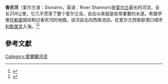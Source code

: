 {{Geobox
| 河流
<!-- *** Name section *** -->
| name                        = 香農河
| native_name                 = ''Abhainn na Sionainne''
<!-- *** Image *** --->
| image                       = River Shannon from Drumsna bridge.jpg
| image_size                  = 288px
| image_caption               = [[利特里姆郡|利特里姆]]的河段，莊斯納橋下的香農河
<!-- *** Etymology *** --->
| etymology                   =
<!-- *** Country etc. *** -->
| country                     = [[愛爾蘭共和國|愛爾蘭]]
| country1                    =
| region                      =
| region1                     =
| region2                     =
| district                    = [[卡文郡|卡文郡]]
| district1                   = [[利特里姆郡|利特里姆郡]]
| district2                   = [[羅斯康芒郡|羅斯康芒郡]]
| district3                   = [[朗福德郡|朗福德郡]]
| district4                   = [[奧法利郡|奧法利郡]]
| district5                   = [[韋斯特米斯郡|韋斯特米斯郡]]
| district6                   = [[戈爾韋郡|戈爾韋郡]]
| district7                   = [[克萊爾郡|克萊爾郡]]
| district8                   = [[蒂珀雷里郡|蒂珀雷里郡]]
| district9                   = [[利默里克郡|利默里克郡]]
| district10                  = [[凱里郡|凱里郡]]
| district_type               = 郡
| city                        =
| city1                       =
| city2                       = [[Athlone|Athlone]]
| city3                       = [[Limerick|Limerick]]
| landmark                    =
| landmark1                   =
| landmark2                   =
| landmark3                   =
<!-- *** Geography *** -->
| length                      = 360.5
| watershed_imperial          = 6060
| discharge1_location         =
| discharge1                  =
| discharge_max               =
| discharge_min               =
| discharge_location          =
| discharge                   =
| discharge_note              =

<!-- *** Source *** -->
| discharge_max_note          =
| discharge2                  =
| discharge2_location         =
| source_name                 ={{link-en|香農池|Shannon Pot}}
| source_location             ={{link-en|朵拉|Dowra}}
| source_district             ={{link-en|庫爾卡山|Cuilcagh Mountain}}
| source_region               =[[卡文郡|卡文郡]]
| source_state                =
| source_country              =
| source_lat_d                = 54.235
| source_lat_m                =
| source_lat_s                =
| source_lat_NS               = N
| source_long_d               = 7.92
| source_long_m               =
| source_long_s               =
| source_long_EW              = W
| source_elevation            = 100
| source_length               =
<!-- *** Mouth *** -->
| mouth_name                  = {{link-en|香農河口|Shannon Estuary}}
| mouth_location              = [[利默里克|利默里克]]
| mouth_district              =
| mouth_region                =
| mouth_state                 =
| mouth_country               =
| mouth_lat_d                 = 52.657
| mouth_lat_m                 =
| mouth_lat_s                 =
| mouth_lat_NS                = N
| mouth_long_d                = 8.66
| mouth_long_m                =
| mouth_long_s                =
| mouth_long_EW               = W
| mouth_elevation             =
<!-- *** Tributaries *** -->
| tributary_left              =
| tributary_left1             =
| tributary_left2             =
| tributary_left3             =
| tributary_left4             =
| tributary_right             =
| tributary_right1            =

<!-- *** Free fields *** -->
| free_name                   =
| free_value                  =
<!-- *** Map section *** -->
| map                         =
| map_size                    =
| map_caption                 =
}}
'''香农河'''（爱尔兰语：Sionainn，英语：River Shannon)是[[爱尔兰|爱尔兰]]最长的河流，全长259公里，它几乎贯穿了整个爱尔兰岛，自古以来就是给常重要的水道。希腊学者[[托勒密|托勒密]]就绘制过香农河的地图。该河自北向西南流动，在爱尔兰西南部港口城市[[利默里克|利默里克]]入海。<ref>{{cite web | url=http://www.osi.ie/en/faq/faq3.aspx#faq2 | publisher=Ordnance Survey Ireland | title=Frequently Asked Questions | accessdate=2012-09-10 | archive-date=2012-02-28 | archive-url=https://web.archive.org/web/20120228155031/http://www.osi.ie/en/faq/faq3.aspx#faq2 | dead-url=no }}</ref><ref>{{cite book |url=http://www.catholicireland.net/books-a-media/193-moral-issues-a-values/443-global-aspirations-and-the-reality-of-change |title=Global aspirations and the reality of change |chapter=Listening to difference: Ireland in a world of music |author=Mícheál O Súilleabháin |editor=Harry Bohan and Gerard Kennedy |deadurl=yes |archiveurl=https://web.archive.org/web/20120404074405/http://www.catholicireland.net/books-a-media/193-moral-issues-a-values/443-global-aspirations-and-the-reality-of-change |archivedate=2012-04-04 }}</ref>

==參考文獻==
{{reflist}}

[[Category:愛爾蘭河流|Category:愛爾蘭河流]]